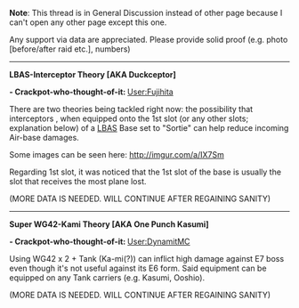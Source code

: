 '''Note''': This thread is in General Discussion instead of other page because I can't open any other page except this one.

Any support via data are appreciated. Please provide solid proof (e.g. photo [before/after raid etc.], numbers)

----

'''LBAS-Interceptor Theory [AKA Duckceptor] '''

'''- Crackpot-who-thought-of-it: '''[[User:Fujihita]]

There are two theories being tackled right now: the possibility that interceptors , when equipped onto the 1st slot (or any other slots; explanation below) of a [[LBAS]] Base set to "Sortie" can help reduce incoming Air-base damages.

Some images can be seen here: http://imgur.com/a/IX7Sm

Regarding 1st slot, it was noticed that the 1st slot of the base is usually the slot that receives the most plane lost.

(MORE DATA IS NEEDED. WILL CONTINUE AFTER REGAINING SANITY)

----
'''Super WG42-Kami Theory [AKA One Punch Kasumi]''' 

'''- Crackpot-who-thought-of-it: '''[[User:DynamitMC]]

Using WG42 x 2 + Tank (Ka-mi(?)) can inflict high damage against E7 boss even though it's not useful against its E6 form. Said equipment can be equipped on any Tank carriers (e.g. Kasumi, Ooshio).

<span style="font-weight:normal;">(MORE DATA IS NEEDED. WILL CONTINUE AFTER REGAINING SANITY)</span><ac_metadata title="Theory: Interceptors Reduces Air Raid Damage and Effect of Tank + WG42 on E-7 Boss" notify_everyone="1463769948"> </ac_metadata>